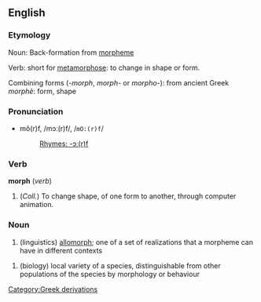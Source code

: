 ==English==
=== Etymology ===
Noun: Back-formation from [[morpheme]] 

Verb: short for [[metamorphose]]: to change in shape or form.

Combining forms (''-morph'', ''morph-'' or ''morpho-''): from ancient Greek ''morphè'': form, shape

=== Pronunciation ===
*mô(r)f, /mɔː(r)f/, /<tt>mO:(r)f</tt>/
*:[[Rhymes:English:-ɔː(r)f|Rhymes: -ɔː(r)f]]

===Verb===
<b>morph</b> (<i>verb</i>)
# (<i>Coll.</i>) To change shape, of one form to another, through computer animation.


===Noun===
# (linguistics) [[allomorph]]; one of a set of realizations that a morpheme can have in different contexts

# (biology) local variety of a species, distinguishable from other populations of the species by morphology or behaviour

{{rfc}}
[[Category:Greek derivations]]